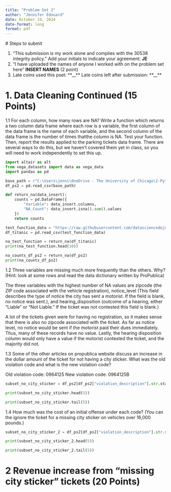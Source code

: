 ```yaml
---
title: "Problem Set 2"
author: "Jennifer Edouard"
date: October 19, 2024
date-format: long
format: pdf
---
```


 # Steps to submit

1. “This submission is my work alone and complies with the 30538 integrity policy.” Add
your initials to indicate your agreement: **JE**
2. “I have uploaded the names of anyone I worked with on the problem set here” **INSERT NAMES**
(2 point)
3. Late coins used this pset: **__** Late coins left after submission: **__**

# 1. Data Cleaning Continued (15 Points)

1.1 For each column, how many rows are NA? Write a function which returns a two column data frame where each row is a variable, the first column of the data frame is the name of each variable, and the second column of the data frame is the number of times thatthe column is NA. Test your function. Then, report the results applied to the parking tickets data frame. There are several ways to do this, but we haven’t covered them yet in class, so you will need to work independently to set this up.

```python
import altair as alt
from vega_datasets import data as vega_data
import pandas as pd

base_path = r"C:\Users\jenni\OneDrive - The University of Chicago\2-Python II\Github\ppha30538_fall2024\problem_sets\ps2\data\parking_tickets_one_percent.csv"
df_ps2 = pd.read_csv(base_path)
```

```python
def return_na(data_insert):
    counts = pd.DataFrame({
        "Variable": data_insert.columns,
        "NA_Count": data_insert.isna().sum().values
    })
    return counts
```

```python

test_function_data = "https://raw.githubusercontent.com/datasciencedojo/datasets/master/titanic.csv"
df_titanic = pd.read_csv(test_function_data)

na_test_function = return_na(df_titanic)
print(na_test_function.head(10))
```

```python

na_counts_df_ps2 = return_na(df_ps2)
print(na_counts_df_ps2)
```

1.2 Three variables are missing much more frequently than the others. Why? (Hint: look at
some rows and read the data dictionary written by ProPublica)

The three variables with the highest number of NA values are zipcode (the ZIP code associated with the vehicle registration), notice_level (This field describes the type of notice the city has sent a motorist. If the field is blank, no notice was sent.), and hearing_disposition (outcome of a hearing, either “Liable” or “Not Liable.” If the ticket was not contested this field is blank.)

A lot of the tickets given were for having no registration, so it makes sense that there is also no zipcode associated with the ticket. As far as notice level, no notice would be sent if the motorist paid their dues immediately. Thus, many of these records have no value. Lastly, the hearing disposition column would only have a value if the motorist contested the ticket, and the majority did not.

1.3 Some of the other articles on propublica website discuss an increase in the dollar amount of the ticket for not having a city sticker. What was the old violation code and what is the new violation code?

Old violation code: 0964125
New violation code: 0964125B

```python
subset_no_city_sticker = df_ps2[df_ps2["violation_description"].str.startswith("NO CITY STICKER")]["violation_code"]

print(subset_no_city_sticker.head(5))

print(subset_no_city_sticker.tail(5))
```

1.4 How much was the cost of an initial offense under each code? (You can the ignore the ticket for a missing city sticker on vehicles over 16,000 pounds.)

```python
subset_no_city_sticker_2 = df_ps2[df_ps2["violation_description"].str.startswith("NO CITY STICKER")]["fine_level1_amount"]

print(subset_no_city_sticker_2.head(5))

print(subset_no_city_sticker_2.tail(5))
```

# 2 Revenue increase from "missing city sticker" tickets (20 Points)